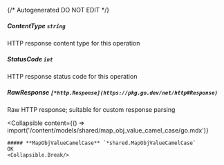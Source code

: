 {/* Autogenerated DO NOT EDIT  */}

##### **ContentType** `string`
HTTP response content type for this operation

##### **StatusCode** `int`
HTTP response status code for this operation

##### **RawResponse** `[*http.Response](https://pkg.go.dev/net/http#Response)`
Raw HTTP response; suitable for custom response parsing

<Collapsible
    content={() => import('/content/models/shared/map_obj_value_camel_case/go.mdx')}
>
    ##### **MapObjValueCamelCase** `*shared.MapObjValueCamelCase`
    OK
    <Collapsible.Break/>
</Collapsible>

